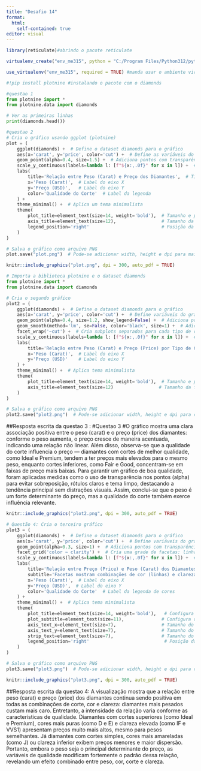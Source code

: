 ---
title: "Desafio 14"
format:
  html: 
    self-contained: true
editor: visual
---

```{r}
library(reticulate)#abrindo o pacote reticulate
```

```{r}
virtualenv_create("env_me315", python = "C:/Program Files/Python312/python.exe")#criando um ambiente virtual pra usar python
```

```{r}
use_virtualenv("env_me315", required = TRUE) #manda usar o ambiente virtual criado
```

```{python}
#!pip install plotnine #instalando o pacote com o diamonds
```

```{python}
#questao 1
from plotnine import *
from plotnine.data import diamonds

# Ver as primeiras linhas
print(diamonds.head())
```

```{python}
#questao 2
# Cria o gráfico usando ggplot (plotnine)
plot = (
    ggplot(diamonds) +  # Define o dataset diamonds para o gráfico
    aes(x='carat', y='price', color='cut') +  # Define as variáveis do gráfico: x, y e cor por corte
    geom_point(alpha=0.4, size=1.5) +  # Adiciona pontos com transparência (alpha) e tamanho definido
    scale_y_continuous(labels=lambda l: [f"${x:,.0f}" for x in l]) +  # Formata o eixo y como valores monetários
    labs(
        title='Relação entre Peso (Carat) e Preço dos Diamantes',  # Título do gráfico
        x='Peso (Carat)',  # Label do eixo X
        y='Preço (USD)',   # Label do eixo Y
        color='Qualidade do Corte'  # Label da legenda
    ) +
    theme_minimal() +  # Aplica um tema minimalista
    theme(
        plot_title=element_text(size=14, weight='bold'),  # Tamanho e peso da fonte do título
        axis_title=element_text(size=12),                 # Tamanho da fonte dos eixos
        legend_position='right'                           # Posição da legenda
    )
)

# Salva o gráfico como arquivo PNG
plot.save("plot.png")  # Pode-se adicionar width, height e dpi para maior controle do tamanho e resolução

```

```{r}
knitr::include_graphics("plot.png", dpi = 300, auto_pdf = TRUE)
```

```{python}
# Importa a biblioteca plotnine e o dataset diamonds
from plotnine import *
from plotnine.data import diamonds

# Cria o segundo gráfico
plot2 = (
    ggplot(diamonds) +  # Define o dataset diamonds para o gráfico
    aes(x='carat', y='price', color='cut') +  # Define variáveis do gráfico: x, y e cor por corte
    geom_point(alpha=0.4, size=1.2, show_legend=False) +  # Adiciona pontos com transparência e tamanho menor; oculta a legenda
    geom_smooth(method='lm', se=False, color='black', size=1) +  # Adiciona linha de regressão linear sem intervalo de confiança
    facet_wrap('~cut') +  # Cria subplots separados para cada tipo de corte (cut)
    scale_y_continuous(labels=lambda l: [f"${x:,.0f}" for x in l]) +  # Formata o eixo Y como valores monetários
    labs(
        title='Relação entre Peso (Carat) e Preço (Price) por Tipo de Corte',  # Título do gráfico
        x='Peso (Carat)',  # Label do eixo X
        y='Preço (USD)'    # Label do eixo Y
    ) +
    theme_minimal() +  # Aplica tema minimalista
    theme(
        plot_title=element_text(size=14, weight='bold'),  # Tamanho e peso da fonte do título
        axis_title=element_text(size=12)                 # Tamanho da fonte dos eixos
    )
)

# Salva o gráfico como arquivo PNG
plot2.save("plot2.png")  # Pode-se adicionar width, height e dpi para controlar o tamanho e resolução

```

##Resposta escrita da questao 3 : #Questao 3
#O gráfico mostra uma clara associação positiva entre o peso (carat) e o preço (price) dos diamantes: conforme o peso aumenta, o preço cresce de maneira acentuada, indicando uma relação não linear. Além disso, observa-se que a qualidade do corte influencia o preço — diamantes com cortes de melhor qualidade, como Ideal e Premium, tendem a ter preços mais elevados para o mesmo peso, enquanto cortes inferiores, como Fair e Good, concentram-se em faixas de preço mais baixas. Para garantir um gráfico de boa qualidade, foram aplicadas medidas como o uso de transparência nos pontos (alpha) para evitar sobreposição, rótulos claros e tema limpo, destacando a tendência principal sem distrações visuais. Assim, conclui-se que o peso é um forte determinante do preço, mas a qualidade do corte também exerce influência relevante.

```{r}
knitr::include_graphics("plot2.png", dpi = 300, auto_pdf = TRUE)

```

```{python}
# Questão 4: Cria o terceiro gráfico
plot3 = (
    ggplot(diamonds) +  # Define o dataset diamonds para o gráfico
    aes(x='carat', y='price', color='cut') +  # Define variáveis do gráfico: x, y e cor por corte
    geom_point(alpha=0.3, size=1) +  # Adiciona pontos com transparência mais baixa e tamanho menor
    facet_grid('color ~ clarity') +  # Cria uma grade de facetas: linhas por cor, colunas por clareza
    scale_y_continuous(labels=lambda l: [f"${x:,.0f}" for x in l]) +  # Formata o eixo Y como valores monetários
    labs(
        title='Relação entre Preço (Price) e Peso (Carat) dos Diamantes',  # Título do gráfico
        subtitle='Facetas mostram combinações de cor (linhas) e clareza (colunas)',  # Subtítulo explicativo
        x='Peso (Carat)',  # Label do eixo X
        y='Preço (USD)',  # Label do eixo Y
        color='Qualidade do Corte'  # Label da legenda de cores
    ) +
    theme_minimal() +  # Aplica tema minimalista
    theme(
        plot_title=element_text(size=14, weight='bold'),   # Configura o tamanho e peso da fonte do título
        plot_subtitle=element_text(size=11),              # Configura o tamanho da fonte do subtítulo
        axis_text_x=element_text(size=7),                 # Tamanho do texto do eixo X
        axis_text_y=element_text(size=7),                 # Tamanho do texto do eixo Y
        strip_text=element_text(size=7),                  # Tamanho do texto das facetas
        legend_position='right'                            # Posição da legenda
    )
)

# Salva o gráfico como arquivo PNG
plot3.save("plot3.png")  # Pode-se adicionar width, height e dpi para controlar tamanho e resolução

```

```{r}
knitr::include_graphics("plot3.png", dpi = 300, auto_pdf = TRUE)
```
##Resposta escrita da questao 4: A visualização mostra que a relação entre peso (carat) e preço (price) dos diamantes continua sendo positiva em todas as combinações de corte, cor e clareza: diamantes mais pesados custam mais caro. Entretanto, a intensidade da relação varia conforme as características de qualidade. Diamantes com cortes superiores (como Ideal e Premium), cores mais puras (como D e E) e clareza elevada (como IF e VVS1) apresentam preços muito mais altos, mesmo para pesos semelhantes. Já diamantes com cortes simples, cores mais amareladas (como J) ou clareza inferior exibem preços menores e maior dispersão. Portanto, embora o peso seja o principal determinante do preço, as variáveis de qualidade modificam fortemente o padrão dessa relação, revelando um efeito combinado entre peso, cor, corte e clareza.
